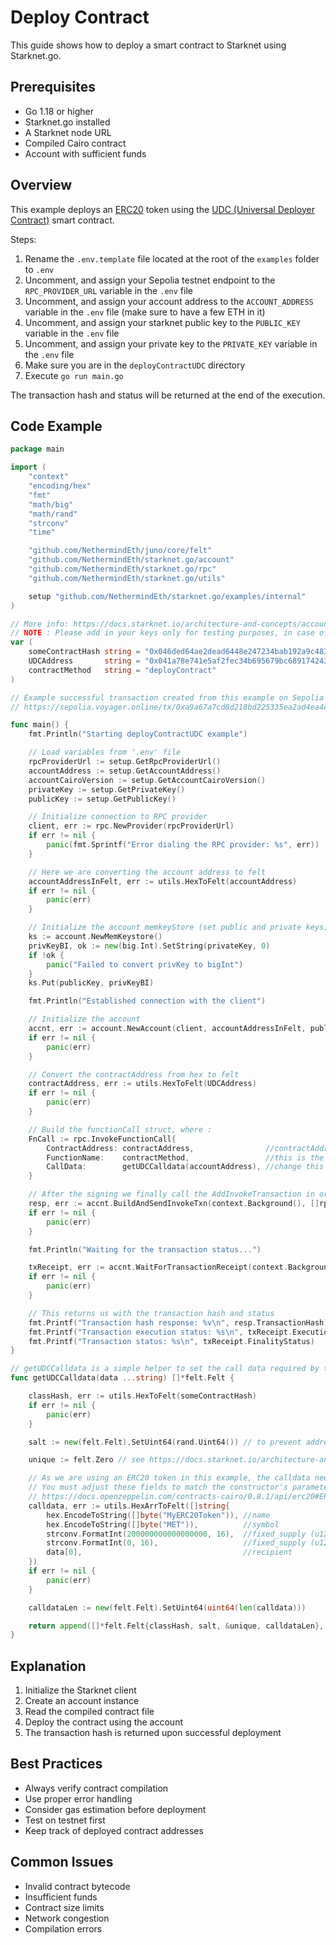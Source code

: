 # Deploy Contract

This guide shows how to deploy a smart contract to Starknet using Starknet.go.

## Prerequisites

- Go 1.18 or higher
- Starknet.go installed
- A Starknet node URL
- Compiled Cairo contract
- Account with sufficient funds

## Overview

This example deploys an [ERC20](https://docs.openzeppelin.com/contracts-cairo/0.8.1/erc20) token using the [UDC (Universal Deployer Contract)](https://docs.starknet.io/architecture-and-concepts/accounts/universal-deployer/) smart contract.

Steps:
1. Rename the `.env.template` file located at the root of the `examples` folder to `.env`
1. Uncomment, and assign your Sepolia testnet endpoint to the `RPC_PROVIDER_URL` variable in the `.env` file
1. Uncomment, and assign your account address to the `ACCOUNT_ADDRESS` variable in the `.env` file (make sure to have a few ETH in it)
1. Uncomment, and assign your starknet public key to the `PUBLIC_KEY` variable in the `.env` file
1. Uncomment, and assign your private key to the `PRIVATE_KEY` variable in the `.env` file
1. Make sure you are in the `deployContractUDC` directory
1. Execute `go run main.go`

The transaction hash and status will be returned at the end of the execution.
## Code Example

```go [main.go]
package main

import (
	"context"
	"encoding/hex"
	"fmt"
	"math/big"
	"math/rand"
	"strconv"
	"time"

	"github.com/NethermindEth/juno/core/felt"
	"github.com/NethermindEth/starknet.go/account"
	"github.com/NethermindEth/starknet.go/rpc"
	"github.com/NethermindEth/starknet.go/utils"

	setup "github.com/NethermindEth/starknet.go/examples/internal"
)

// More info: https://docs.starknet.io/architecture-and-concepts/accounts/universal-deployer/
// NOTE : Please add in your keys only for testing purposes, in case of a leak you would potentially lose your funds.
var (
	someContractHash string = "0x046ded64ae2dead6448e247234bab192a9c483644395b66f2155f2614e5804b0" // The contract hash to be deployed (in this example, it's an ERC20 contract)
	UDCAddress       string = "0x041a78e741e5af2fec34b695679bc6891742439f7afb8484ecd7766661ad02bf" // UDC contract address
	contractMethod   string = "deployContract"                                                     // UDC method to deploy a contract (from pre-declared contracts)
)

// Example successful transaction created from this example on Sepolia
// https://sepolia.voyager.online/tx/0xa9a67a7cd8d218bd225335ea2ad4ea4d4c906a5806f14603c7036bfe49ca92

func main() {
	fmt.Println("Starting deployContractUDC example")

	// Load variables from '.env' file
	rpcProviderUrl := setup.GetRpcProviderUrl()
	accountAddress := setup.GetAccountAddress()
	accountCairoVersion := setup.GetAccountCairoVersion()
	privateKey := setup.GetPrivateKey()
	publicKey := setup.GetPublicKey()

	// Initialize connection to RPC provider
	client, err := rpc.NewProvider(rpcProviderUrl)
	if err != nil {
		panic(fmt.Sprintf("Error dialing the RPC provider: %s", err))
	}

	// Here we are converting the account address to felt
	accountAddressInFelt, err := utils.HexToFelt(accountAddress)
	if err != nil {
		panic(err)
	}

	// Initialize the account memkeyStore (set public and private keys)
	ks := account.NewMemKeystore()
	privKeyBI, ok := new(big.Int).SetString(privateKey, 0)
	if !ok {
		panic("Failed to convert privKey to bigInt")
	}
	ks.Put(publicKey, privKeyBI)

	fmt.Println("Established connection with the client")

	// Initialize the account
	accnt, err := account.NewAccount(client, accountAddressInFelt, publicKey, ks, accountCairoVersion)
	if err != nil {
		panic(err)
	}

	// Convert the contractAddress from hex to felt
	contractAddress, err := utils.HexToFelt(UDCAddress)
	if err != nil {
		panic(err)
	}

	// Build the functionCall struct, where :
	FnCall := rpc.InvokeFunctionCall{
		ContractAddress: contractAddress,                //contractAddress is the contract that we want to call
		FunctionName:    contractMethod,                 //this is the function that we want to call
		CallData:        getUDCCalldata(accountAddress), //change this function content to your use case
	}

	// After the signing we finally call the AddInvokeTransaction in order to invoke the contract function
	resp, err := accnt.BuildAndSendInvokeTxn(context.Background(), []rpc.InvokeFunctionCall{FnCall}, 1.5)
	if err != nil {
		panic(err)
	}

	fmt.Println("Waiting for the transaction status...")

	txReceipt, err := accnt.WaitForTransactionReceipt(context.Background(), resp.TransactionHash, time.Second)
	if err != nil {
		panic(err)
	}

	// This returns us with the transaction hash and status
	fmt.Printf("Transaction hash response: %v\n", resp.TransactionHash)
	fmt.Printf("Transaction execution status: %s\n", txReceipt.ExecutionStatus)
	fmt.Printf("Transaction status: %s\n", txReceipt.FinalityStatus)
}

// getUDCCalldata is a simple helper to set the call data required by the UDCs deployContract function. Update as needed.
func getUDCCalldata(data ...string) []*felt.Felt {

	classHash, err := utils.HexToFelt(someContractHash)
	if err != nil {
		panic(err)
	}

	salt := new(felt.Felt).SetUint64(rand.Uint64()) // to prevent address clashes

	unique := felt.Zero // see https://docs.starknet.io/architecture-and-concepts/accounts/universal-deployer/#deployment_types

	// As we are using an ERC20 token in this example, the calldata needs to have the ERC20 constructor required parameters.
	// You must adjust these fields to match the constructor's parameters of your desired contract.
	// https://docs.openzeppelin.com/contracts-cairo/0.8.1/api/erc20#ERC20-constructor-section
	calldata, err := utils.HexArrToFelt([]string{
		hex.EncodeToString([]byte("MyERC20Token")), //name
		hex.EncodeToString([]byte("MET")),          //symbol
		strconv.FormatInt(200000000000000000, 16),  //fixed_supply (u128 low). See https://book.cairo-lang.org/ch02-02-data-types.html#integer-types
		strconv.FormatInt(0, 16),                   //fixed_supply (u128 high)
		data[0],                                    //recipient
	})
	if err != nil {
		panic(err)
	}

	calldataLen := new(felt.Felt).SetUint64(uint64(len(calldata)))

	return append([]*felt.Felt{classHash, salt, &unique, calldataLen}, calldata...)
}

```

## Explanation

1. Initialize the Starknet client
2. Create an account instance
3. Read the compiled contract file
4. Deploy the contract using the account
5. The transaction hash is returned upon successful deployment

## Best Practices

- Always verify contract compilation
- Use proper error handling
- Consider gas estimation before deployment
- Test on testnet first
- Keep track of deployed contract addresses

## Common Issues

- Invalid contract bytecode
- Insufficient funds
- Contract size limits
- Network congestion
- Compilation errors 